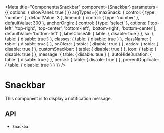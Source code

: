 

<Meta
  title="Components/Snackbar"
  component={Snackbar}
  parameters={{
    options: { showPanel: true }
  }}
  argTypes={{
    maxSnack: {
      control: { type: 'number' },
      defaultValue: 3
    },
    timeout: {
      control: { type: 'number' },
      defaultValue: 300
    },
    anchorOrigin: {
      control: { type: 'select' },
      options: ['top-left', 'top-right', 'top-center', 'bottom-left', 'bottom-right', 'bottom-center'],
      defaultValue: 'bottom-left'
    },
    labelCloseAll: {
      table: {
        disable: true
      }
    },
    sx: {
      table: {
        disable: true
      }
    },
    classes: {
      table: {
        disable: true
      }
    },
    className: {
      table: {
        disable: true
      }
    },
    onClose: {
      table: {
        disable: true
      }
    },
    action: {
      table: {
        disable: true
      }
    },
    customSnackbar: {
      table: {
        disable: true
      }
    },
    icon: {
      table: {
        disable: true
      }
    },
    message: {
      table: {
        disable: true
      }
    },
    autoHideDuration: {
      table: {
        disable: true
      }
    },
    persist: {
      table: {
        disable: true
      }
    },
    preventDuplicate: {
      table: {
        disable: true
      }
    }
  }}
/>

# Snackbar

This component is to display a notification message.

<Canvas>
  <Story story={stories.Demo} name="Demo" />
</Canvas>

<ArgsTable story="Demo" />

## API

<ul>
  <li>
    <LinkTo kind="components-api-snackbar" story="page">
      <code>Snackbar</code>
    </LinkTo>
  </li>
</ul>

